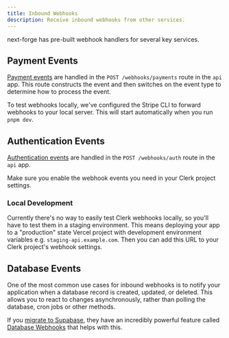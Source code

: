 ```yaml
---
title: Inbound Webhooks
description: Receive inbound webhooks from other services.
---
```


next-forge has pre-built webhook handlers for several key services.

## Payment Events

[Payment events](/packages/payments) are handled in the `POST /webhooks/payments` route in the `api` app. This route constructs the event and then switches on the event type to determine how to process the event.

<Info>To test webhooks locally, we've configured the Stripe CLI to forward webhooks to your local server. This will start automatically when you run `pnpm dev`.</Info>

## Authentication Events

[Authentication events](/packages/authentication) are handled in the `POST /webhooks/auth` route in the `api` app. 

<Tip>Make sure you enable the webhook events you need in your Clerk project settings.</Tip>

### Local Development

Currently there's no way to easily test Clerk webhooks locally, so you'll have to test them in a staging environment. This means deploying your app to a "production" state Vercel project with development environment variables e.g. `staging-api.example.com`. Then you can add this URL to your Clerk project's webhook settings.

## Database Events

One of the most common use cases for inbound webhooks is to notify your application when a database record is created, updated, or deleted. This allows you to react to changes asynchronously, rather than polling the database, cron jobs or other methods.

If you [migrate to Supabase](/migrations/database/supabase), they have an incredibly powerful feature called [Database Webhooks](https://supabase.com/docs/guides/database/webhooks) that helps with this.